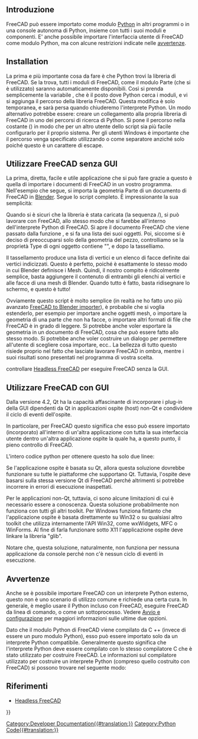 <languages/>

{{TOCright}}

<span id="Introduction"></span>
==Introduzione==

FreeCAD può essere importato come modulo [[Python/it|Python]] in altri programmi o in una console autonoma di Python, insieme con tutti i suoi moduli e componenti. E' anche possibile importare l'interfaccia utente di FreeCAD come modulo Python, ma con alcune restrizioni indicate nelle [[Embedding_FreeCAD/it#Avvertenze|avvertenze]].

== Installation ==

<div class="mw-translate-fuzzy">
La prima e più importante cosa da fare è che Python trovi la libreria di FreeCAD. Se la trova, tutti i moduli di FreeCAD, come il modulo Parte (che si è utilizzato) saranno automaticamente disponibili. Così si prenda semplicemente la variabile {{incode|sys.path}}, che è il posto dove Python cerca i moduli, e vi si aggiunga il percorso della libreria FreeCAD. Questa modifica è solo temporanea, e sarà persa quando chiuderemo l'interprete Python. Un modo alternativo potrebbe essere: creare un collegamento alla propria libreria di FreeCAD in uno dei percorsi di ricerca di Python. Si pone il percorso nella costante ({{incode|FREECADPATH}}) in modo che per un altro utente dello script sia più facile configurarlo per il proprio sistema. Per gli utenti Windows è importante che il percorso venga specificato utilizzando {{incode|\\}} o {{incode|/}} come separatore anziché solo {{incode|\}} poiché questo è un carattere di escape.
</div>

{{Code|lang=python|code=
FREECADPATH = 'C:\\FreeCAD\\bin' # path to your FreeCAD.so or FreeCAD.pyd file
import sys
sys.path.append(FREECADPATH)
}}

<span id="Using_FreeCAD_without_GUI"></span>
== Utilizzare FreeCAD senza GUI ==

La prima, diretta, facile e utile applicazione che si può fare grazie a questo è quella di importare i documenti di FreeCAD in un vostro programma. Nell'esempio che segue, si importa la geometria Parte di un documento di FreeCAD in [http://www.blender.org Blender]. Segue lo script completo. È impressionante la sua semplicità:
{{Code|lang=python|code=
<nowiki>
FREECADPATH = '/usr/lib/freecad-python3/lib/' # path to your FreeCAD.so or FreeCAD.pyd file,
# for Windows you must either use \\ or / in the path, using a single \ is problematic
# FREECADPATH = 'C:\\FreeCAD\\bin'
import Blender, sys
sys.path.append(FREECADPATH)
 
def import_fcstd(filename):
   try:
       import FreeCAD
   except ValueError:
       Blender.Draw.PupMenu('Error%t|FreeCAD library not found. Please check the FREECADPATH variable in the import script is correct')
   else:
       scene = Blender.Scene.GetCurrent()
       import Part
       doc = FreeCAD.open(filename)
       objects = doc.Objects
       for ob in objects:
           if ob.Type[:4] == 'Part':
               shape = ob.Shape
               if shape.Faces:
                   mesh = Blender.Mesh.New()
                   rawdata = shape.tessellate(1)
                   for v in rawdata[0]:
                       mesh.verts.append((v.x,v.y,v.z))
                   for f in rawdata[1]:
                       mesh.faces.append.append(f)
                   scene.objects.new(mesh,ob.Name)
       Blender.Redraw()

def main():
   Blender.Window.FileSelector(import_fcstd, 'IMPORT FCSTD', 
                        Blender.sys.makename(ext='.fcstd'))    
 
# This lets you import the script without running it
if __name__=='__main__':
   main()
</nowiki>
}}

Quando si è sicuri che la libreria è stata caricata (la sequenza {{incode|try}}/{{incode|except}}), si può lavorare con FreeCAD, allo stesso modo che si farebbe all'interno dell'interprete Python di FreeCAD. Si apre il documento FreeCAD che viene passato dalla funzione {{incode|main()}}, e si fa una lista dei suoi oggetti. Poi, siccome si è deciso di preoccuparsi solo della geometria del pezzo, controlliamo se la proprietà Type di ogni oggetto contiene "{{incode|Part}}", e dopo la tasselliamo.

{{Code|lang=python|code=
       import Part
       doc = FreeCAD.open(filename)
       objects = doc.Objects
       for ob in objects:
           if ob.Type[:4] == 'Part':
}}

Il tassellamento produce una lista di vertici e un elenco di facce definite dai  vertici indicizzati. Questo è perfetto, poiché è esattamente lo stesso modo in cui Blender definisce i Mesh. Quindi, il nostro compito è ridicolmente semplice, basta aggiungere il contenuto di entrambi gli elenchi ai vertici e alle facce di una mesh di Blender. Quando tutto è fatto, basta ridisegnare lo schermo, e questo è tutto!

{{Code|lang=python|code=
           if ob.Type[:4] == 'Part':
               shape = ob.Shape
               if shape.Faces:
                   mesh = Blender.Mesh.New()
                   rawdata = shape.tessellate(1)
                   for v in rawdata[0]:
                       mesh.verts.append((v.x,v.y,v.z))
                   for f in rawdata[1]:
                       mesh.faces.append.append(f)
                   scene.objects.new(mesh,ob.Name)
       Blender.Redraw()
}}

Ovviamente questo script è molto semplice (in realtà ne ho fatto uno più avanzato [https://yorik.uncreated.net/archive/scripts/blender24/import_freecad.py FreeCAD to Blender importer]), è probabile che si voglia estenderlo, per esempio per importare anche oggetti mesh, o importare la geometria di una parte che non ha facce, o importare altri formati di file che FreeCAD è in grado di leggere. Si potrebbe anche voler esportare la geometria in un documento di FreeCAD, cosa che può essere fatto allo stesso modo. Si potrebbe anche voler costruire un dialogo per permettere all'utente di scegliere cosa importare, ecc.. La bellezza di tutto questo risiede proprio nel fatto che lasciate lavorare FreeCAD in ombra, mentre i suoi risultati sono presentati nel programma di vostra scelta.

{{Emphasis|Nota:}} controllare [[Headless_FreeCAD/it|Headless FreeCAD]] per eseguire FreeCAD senza la GUI.

<span id="Using_FreeCAD_with_GUI"></span>
== Utilizzare FreeCAD con GUI ==

Dalla versione 4.2, Qt ha la capacità affascinante di incorporare i plug-in della GUI dipendenti da Qt in applicazioni ospite (host) non-Qt e condividere il ciclo di eventi dell'ospite.

In particolare, per FreeCAD questo significa che esso può essere importato (incorporato) all'interno di un'altra applicazione con tutta la sua interfaccia utente dentro un'altra applicazione ospite la quale ha, a questo punto, il pieno controllo di FreeCAD.

L'intero codice python per ottenere questo ha solo due linee:

{{Code|code=
import FreeCADGui 
FreeCADGui.showMainWindow()
}}

Se l'applicazione ospite è basata su Qt, allora questa soluzione dovrebbe funzionare su tutte le piattaforme che supportano Qt. Tuttavia, l'ospite deve basarsi sulla stessa versione Qt di FreeCAD perché altrimenti si potrebbe incorrere in errori di esecuzione inaspettati. 

Per le applicazioni non-Qt, tuttavia, ci sono alcune limitazioni di cui è necessario essere a conoscenza. Questa soluzione probabilmente non funziona con tutti gli altri toolkit.
Per Windows funziona fintanto che l'applicazione ospite è basata direttamente su Win32 o su qualsiasi altro toolkit che utilizza internamente l'API Win32, come wxWidgets, MFC o WinForms. Al fine di farla funzionare sotto X11 l'applicazione ospite deve linkare la libreria "glib".

Notare che, questa soluzione, naturalmente, non funziona per nessuna applicazione da console perché non c'è nessun ciclo di eventi in esecuzione.

<span id="Caveats"></span>
== Avvertenze ==

Anche se è possibile importare FreeCAD con un interprete Python esterno, questo non è uno scenario di utilizzo comune e richiede una certa cura.  In generale, è meglio usare il Python incluso con FreeCAD, eseguire FreeCAD da linea di comando, o come un sottoprocesso.  Vedere [[Start up and Configuration/it|Avvio e configurazione]] per maggiori informazioni sulle ultime due opzioni.

Dato che il modulo Python di FreeCAD viene compilato da C ++ (invece di essere un puro modulo Python), esso può essere importato solo da un interprete Python compatibile.  Generalmente questo significa che l'interprete Python deve essere compilato con lo stesso compilatore C che è stato utilizzato per costruire FreeCAD. Le informazioni sul compilatore utilizzato per costruire un interprete Python (compreso quello costruito con FreeCAD) si possono trovare nel seguente modo:

{{Code|code=
>>> import sys
>>> sys.version
'2.7.13 (default, Dec 17 2016, 23:03:43) \n[GCC 4.2.1 Compatible Apple LLVM 8.0.0 (clang-800.0.42.1)]'
}}

<span id="Related"></span>
== Riferimenti ==

* [[Headless_FreeCAD/it|Headless FreeCAD]]


{{Powerdocnavi{{#translation:}}}}
[[Category:Developer Documentation{{#translation:}}]]
[[Category:Python Code{{#translation:}}]]